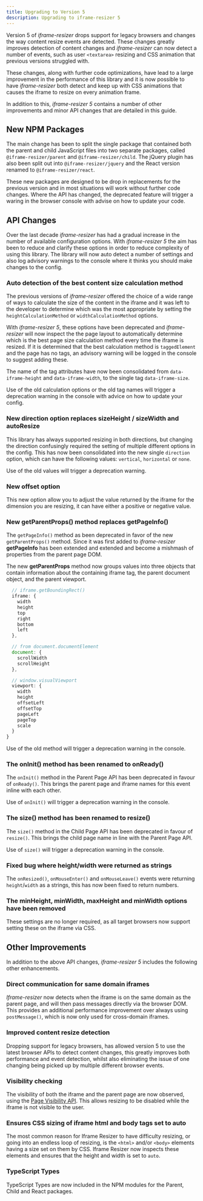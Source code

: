 ```yaml
---
title: Upgrading to Version 5
description: Upgrading to iframe-resizer 5
---
```



Version 5 of _iframe-resizer_ drops support for legacy browsers and changes the way content resize events are detected. These changes greatly improves detection of content changes and _iframe-resizer_ can now detect a number of events, such as user `<textarea>` resizing and CSS animation that previous versions struggled with.

These changes, along with further code optimizations, have lead to a large improvement in the performance of this library and it is now possible to have _iframe-resizer_ both detect and keep up with CSS animations that causes the iframe to resize on every animation frame.

In addition to this, _iframe-resizer 5_ contains a number of other improvements and minor API changes that are detailed in this guide.

## New NPM Packages

The main change has been to split the single package that contained both the parent and child JavaScript files into two separate packages, called `@iframe-resizer/parent` and `@iframe-resizer/child`. The jQuery plugin has also been split out into `@iframe-resizer/jquery` and the React version renamed to `@iframe-resizer/react`.

These new packages are designed to be drop in replacements for the previous version and in most situations will work without further code changes. Where the API has changed, the deprecated feature will trigger a waring in the browser console with advise on how to update your code.

## API Changes

Over the last decade _iframe-resizer_ has had a gradual increase in the number of available configuration options. With _iframe-resizer 5_ the aim has been to reduce and clarify these options in order to reduce complexity of using this library. The library will now auto detect a number of settings and also log advisory warnings to the console where it thinks you should make changes to the config.

### Auto detection of the best content size calculation method

The previous versions of _iframe-resizer_ offered the choice of a wide range of ways to calculate the size of the content in the iframe and it was left to the developer to determine which was the most appropriate by setting the `heightCalculationMethod` or `widthCalculationMethod` options.

With _iframe-resizer 5_, these options have been deprecated and _iframe-resizer_ will now inspect the the page layout to automatically determine which is the best page size calculation method every time the iframe is resized. If it is determined that the best calculation method is `taggedElement` and the page has no tags, an advisory warning will be logged in the console to suggest adding these.

The name of the tag attributes have now been consolidated from `data-iframe-height` and `data-iframe-width`, to the single tag `data-iframe-size`.

Use of the old calculation options or the old tag names will trigger a deprecation warning in the console with advice on how to update your config.

### New <span class="option">direction</span> option replaces <span class="option">sizeHeight</span> / <span class="option">sizeWidth</span> and <span class="option">autoResize</span>

This library has always supported resizing in both directions, but changing the direction confusingly required the setting of multiple different options in the config. This has now been consolidated into the new single `direction` option, which can have the following values: `vertical`, `horizontal` or `none`.

Use of the old values will trigger a deprecation warning.

### New <span class="option">offset</span> option

This new option allow you to adjust the value returned by the iframe for the dimension you are resizing, it can have either a positive or negative value.

### New <span class="option">getParentProps()</span> method replaces <span class="option">getPageInfo()</span>

The `getPageInfo()` method as been deprecated in favor of the new `getParentProps()` method. Since it was first added to _iframe-resizer_ **getPageInfo** has been extended and extended and become a mishmash of properties from the 
parent page DOM.

The new **getParentProps** method now groups values into three objects that contain information about the containing iframe tag, the parent document object, and the parent viewport.

```js
  // iframe.getBoundingRect()
  iframe: {
    width
    height
    top
    right
    bottom
    left
  },

  // from document.documentElement
  document: {
    scrollWidth
    scrollHeight
  },

  // window.visualViewport
  viewport: {
    width
    height
    offsetLeft
    offsetTop
    pageLeft
    pageTop
    scale
  }
}
```

Use of the old method will trigger a deprecation warning in the console.

### The <span class="option">onInit()</span> method has been renamed to <span class="option">onReady()</span>

The `onInit()` method in the Parent Page API has been deprecated in favour of `onReady()`. This brings the parent page and iframe names for this event inline with each other. 

Use of `onInit()` will trigger a deprecation warning in the console.

### The <span class="option">size()</span> method has been renamed to <span class="option">resize()</span>

The `size()` method in the Child Page API has been deprecated in favour of `resize()`. This brings the child page name in line with the Parent Page API. 

Use of `size()` will trigger a deprecation warning in the console.

### Fixed bug where height/width were returned as strings

The `onResized()`, `onMouseEnter()` and `onMouseLeave()` events were returning `height`/`width` as a strings, this has now been fixed to return numbers.

### The <span class="option">minHeight</span>, <span class="option">minWidth</span>, <span class="option">maxHeight</span> and <span class="option">minWidth</span> options have been removed

These settings are no longer required, as all target browsers now support setting these on the iframe via CSS.

## Other Improvements

In addition to the above API changes, _iframe-resizer 5_ includes the following other enhancements.

### Direct communication for same domain iframes

_Iframe-resizer_ now detects when the iframe is on the same domain as the parent page, and will then pass messages directly via the browser DOM. This provides an additional performance improvement over always using `postMessage()`, which is now only used for cross-domain iframes.

### Improved content resize detection

Dropping support for legacy browsers, has allowed version 5 to use the latest browser APIs to detect content changes, this greatly improves both performance and event detection, whilst also eliminating the issue of one changing being picked up by multiple different browser events.

### Visibility checking

The visibility of both the iframe and the parent page are now observed, using the 
[Page Visibility API](https://developer.mozilla.org/en-US/docs/Web/API/Page_Visibility_API). 
This allows resizing to be disabled while the iframe is not visible to the user.

### Ensures CSS sizing of iframe html and body tags set to auto

The most common reason for Iframe Resizer to have difficulty resizing, or going into an endless loop of resizing, is the `<html>` and/or `<body>` elements having a size set on them by CSS. Iframe Resizer now inspects these elements and ensures that the height and width is set to `auto`.

### TypeScript Types

TypeScript Types are now included in the NPM modules for the Parent, Child and React packages.

<FeedbackComponent />
